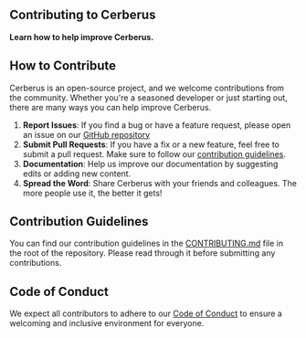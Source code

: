 ---
---

## Contributing to Cerberus

<strong>Learn how to help improve Cerberus.</strong>

## How to Contribute

Cerberus is an open-source project, and we welcome contributions from the community. Whether you're a seasoned developer or just starting out, there are many ways you can help improve Cerberus.

1. **Report Issues**: If you find a bug or have a feature request, please open an issue on our [GitHub repository](https://github.com/omnifed/cerberus)
2. **Submit Pull Requests**: If you have a fix or a new feature, feel free to submit a pull request. Make sure to follow our [contribution guidelines](#contribution-guidelines).
3. **Documentation**: Help us improve our documentation by suggesting edits or adding new content.
4. **Spread the Word**: Share Cerberus with your friends and colleagues. The more people use it, the better it gets!

## Contribution Guidelines

You can find our contribution guidelines in the [CONTRIBUTING.md](https://github.com/omnifed/cerberus/blob/main/CONTRIBUTING.md) file in the root of the repository. Please read through it before submitting any contributions.

## Code of Conduct

We expect all contributors to adhere to our [Code of Conduct](https://github.com/omnifed/cerberus/blob/main/CODE_OF_CONDUCT.md) to ensure a welcoming and inclusive environment for everyone.